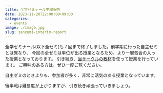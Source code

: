 ```yaml
---
title: 全学ゼミナール中間報告
date: 2023-11-20T22:00:00+09:00
categories:
  - events
image: ./image.jpg
slug: zenzemi-interim-report
---
```


全学ゼミナール(以下全ゼミ)も７回まで終了しました。前学期に行った自主ゼミとは異なり、
今回の全ゼミは単位が出る授業となるため、より一層気合の入った授業となっております。
引き続き、[当サークルの教材](https://learn.utcode.net/)を使って授業を行っています。
ご興味のある方は、ぜひ一度ご覧ください。

自主ゼミのときよりも、参加者が多く、非常に活気のある授業となっています。

後半戦は難易度が上がりますが、引き続き頑張っていきましょう。
